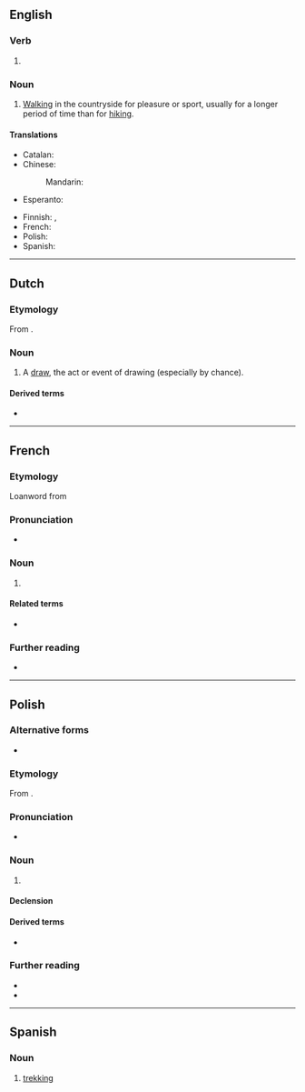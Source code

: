 ==English==

===Verb===
{{head|en|verb form}}

# {{present participle of|en|trek|nocat=1}}

===Noun===
{{en-noun|-|s}}

# [[walking|Walking]] in the countryside for pleasure or sport, usually for a longer period of time than for [[hiking]].

====Translations====
{{trans-top|Walking, hiking}}
* Catalan: {{t+|ca|tresc|m}}
* Chinese:
*: Mandarin: {{t-needed|cmn}}
* Esperanto: {{t-needed|eo}}
{{trans-mid}}
* Finnish: {{t+|fi|vaellus}}, {{t+|fi|vaeltaminen}}
* French: {{t+|fr|trekking|m}}
* Polish: {{t+|pl|trekking|m}}
* Spanish: {{t+|es|senderismo|m}}
{{trans-bottom}}

----

==Dutch==

===Etymology===
From {{suf|nl|trekken|t1=to pull, draw|-ing|t2=-ing}}.

===Noun===
{{nl-noun|f|-en|trekkinkje}}

# A [[draw]], the act or event of drawing (especially by chance).

====Derived terms====
* {{l|nl|trekkingsrecht}}

----

==French==

===Etymology===
Loanword from {{etyl|en|fr}}

===Pronunciation===
* {{fr-IPA}}

===Noun===
{{fr-noun|m}}

# {{l|en|trekking}}

====Related terms====
* {{l|fr|trekkeur}}

===Further reading===
* {{R:TLFi}}

----

==Polish==
{{wp|lang=pl}}

===Alternative forms===
* {{alter|pl|treking}}

===Etymology===
From {{bor|pl|en|trekking}}.

===Pronunciation===
* {{pl-IPA|/treking/}}

===Noun===
{{pl-noun|m-in}}

# {{lb|pl|sports}} {{l|en|trekking}}

====Declension====
{{pl-decl-noun-m-in|tantum=s}}

====Derived terms====
* {{q|adjective}} {{l|pl|trekkingowy}}

===Further reading===
* {{R:pl:WSJP}}
* {{R:PWN}}

----

==Spanish==

===Noun===
{{es-noun|m}}

# [[#English|trekking]]